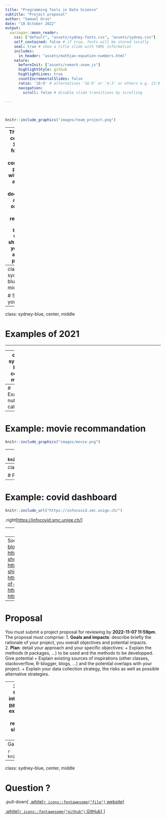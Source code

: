 ```yaml
---
title: "Programming Tools in Data Science"
subtitle: "Project proposal"
author: "Samuel Orso"
date: "18 October 2022"
output:
  xaringan::moon_reader:
    css: ["default", "assets/sydney-fonts.css", "assets/sydney.css"]
    self_contained: false # if true, fonts will be stored locally
    seal: true # show a title slide with YAML information
    includes:
      in_header: "assets/mathjax-equation-numbers.html"
    nature:
      beforeInit: ["assets/remark-zoom.js"]
      highlightStyle: github
      highlightLines: true
      countIncrementalSlides: false
      ratio: '16:9' # alternatives '16:9' or '4:3' or others e.g. 13:9
      navigation:
        scroll: false # disable slide transitions by scrolling

---
```

&nbsp;

```r
knitr::include_graphics("images/team_project.png")
```

---
The project comprises
1. A well formatted and complete **R-package** with a **shiny app**.
2. A well documented and well organized **GitHub repository**.
3. A `blogdown` **website** showcasing your work and your package.

---
class: sydney-blue, center, middle

# 50% of your grade!

---
class: sydney-blue, center, middle

# Examples of 2021

---


---
class: sydney-blue, center, middle

# Examples of 2020

---
# Example: nutrition calculator
```r
knitr::include_graphics("images/mcdonald.png")
```

---
# Example: movie recommandation
```r
knitr::include_graphics("images/movie.png")
```

---
# Example: beer recommandation
```r
knitr::include_graphics("images/beer.png")
```

---
class: sydney-blue, center, middle

# Further examples

---
# Example: covid dashboard 

```r
knitr::include_url("https://infocovid.smc.unige.ch/")
```

.right[<https://infocovid.smc.unige.ch/>]

---
# Example: hexmaker
```r
knitr::include_url("https://connect.thinkr.fr/hexmake/")
```

.right[<https://connect.thinkr.fr/hexmake/>]

---
Source of inspiration:
* <https://www.r-bloggers.com/>
* <https://shiny.rstudio.com/gallery/#user-showcase>
* <https://blog.rstudio.com/2019/04/05/first-shiny-contest-winners/>
* <https://blog.rstudio.com/2020/07/13/winners-of-the-2nd-shiny-contest/>
* <https://attalitech.com/#portfolio>
* <https://connect.thinkr.fr/connect/>

---
# Proposal
You must submit a project proposal for reviewing by **2022-11-07 11:59pm**. The proposal must comprise:
1. **Goals and impacts**: describe briefly the rationale of your project, you overall objectives and potential impacts.   
2. **Plan**: detail your approach and your specific objectives:
  + Explain the methods (`R` packages, ...) to be used and the methods to be developped. Give potential
  + Explain existing sources of inspirations (other classes, stackoverflow, R-blogger, blogs, ...) and the potential overlaps with your project.
  + Explain your data collection strategy, the risks as well as possible alternative strategies.

---
3. **Timeline and milestones**: describe the timeline of your project and indicate key intermediary goals in a Gantt chart (see [this package](https://github.com/giocomai/ganttrify) for example).
4. **Management plan**: explain how you plan to collaborate (weekly meeting on Zoom, ...) and indicate responsabilities (each member of the team should be at least responsible for one part of the project).

---
Gantt chart example

```r
knitr::include_graphics("images/gantt.png")
```


---
class: sydney-blue, center, middle

# Question ?

.pull-down[
<a href="https://ptds.samorso.ch/">
.white[`r icons::fontawesome("file")` website]
</a>

<a href="https://github.com/ptds2021/">
.white[`r icons::fontawesome("github")` GitHub]
</a>
]
